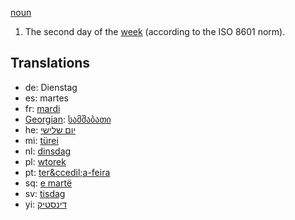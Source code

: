 [[noun]]

#The second day of the [[week]] (according to the ISO 8601 norm).

==Translations==
*de: Dienstag
*es: martes
*fr: [[mardi]]
*[[Georgian]]: [[სამშაბათი]]
*he: [[יום שלישי]]
*mi: [[türei]]
*nl: [[dinsdag]]
*pl: [[wtorek]]
*pt: [[ter&ccedil;a-feira]]
*sq: [[e martë]]
*sv: [[tisdag]]
*yi: [[דינסטיק]]
